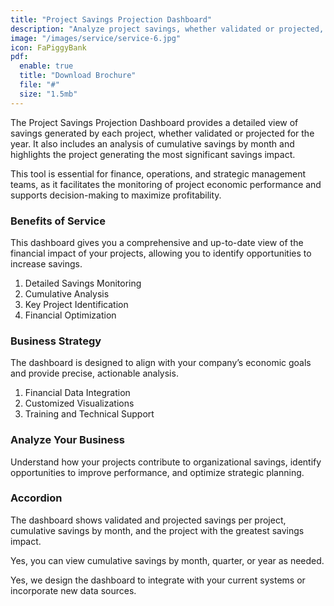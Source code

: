 ```yaml
---
title: "Project Savings Projection Dashboard"
description: "Analyze project savings, whether validated or projected, with clear and organized data."
image: "/images/service/service-6.jpg"
icon: FaPiggyBank
pdf:
  enable: true
  title: "Download Brochure"
  file: "#"
  size: "1.5mb"
---
```


The Project Savings Projection Dashboard provides a detailed view of savings generated by each project, whether validated or projected for the year. It also includes an analysis of cumulative savings by month and highlights the project generating the most significant savings impact.

This tool is essential for finance, operations, and strategic management teams, as it facilitates the monitoring of project economic performance and supports decision-making to maximize profitability.

### Benefits of Service  

This dashboard gives you a comprehensive and up-to-date view of the financial impact of your projects, allowing you to identify opportunities to increase savings.  

1. Detailed Savings Monitoring
2. Cumulative Analysis 
3. Key Project Identification
4. Financial Optimization

### Business Strategy  

The dashboard is designed to align with your company’s economic goals and provide precise, actionable analysis.  

1. Financial Data Integration 
2. Customized Visualizations 
3. Training and Technical Support 

### Analyze Your Business  

Understand how your projects contribute to organizational savings, identify opportunities to improve performance, and optimize strategic planning.

### Accordion  

<Accordion client:load title="What data can this dashboard display?">  

The dashboard shows validated and projected savings per project, cumulative savings by month, and the project with the greatest savings impact.  

</Accordion>  

<Accordion client:load title="Can cumulative savings be analyzed for specific periods?">  

Yes, you can view cumulative savings by month, quarter, or year as needed.  

</Accordion>  

<Accordion client:load title="Is it compatible with existing accounting systems?">  

Yes, we design the dashboard to integrate with your current systems or incorporate new data sources.  

</Accordion>
